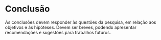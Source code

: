 # Conclusão {#conclusao}

As conclusões devem responder às questões da pesquisa, em relação aos objetivos 
e às hipóteses. Devem ser breves, podendo apresentar recomendações e sugestões 
para trabalhos futuros.

